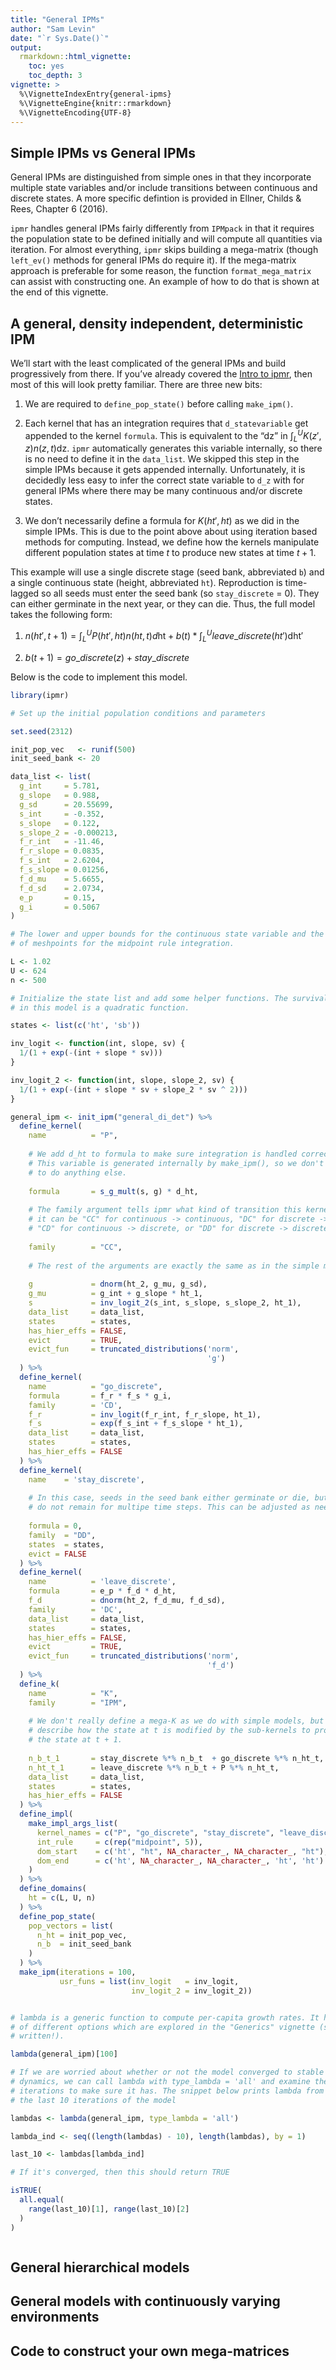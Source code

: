 ```yaml
---
title: "General IPMs"
author: "Sam Levin"
date: "`r Sys.Date()`"
output:
  rmarkdown::html_vignette: 
    toc: yes
    toc_depth: 3
vignette: >
  %\VignetteIndexEntry{general-ipms}
  %\VignetteEngine{knitr::rmarkdown}
  %\VignetteEncoding{UTF-8}
---
```


## Simple IPMs vs General IPMs

General IPMs are distinguished from simple ones in that they incorporate multiple state variables and/or include transitions between continuous and discrete states. A more specific defintion is provided in Ellner, Childs & Rees, Chapter 6 (2016). 

`ipmr` handles general IPMs fairly differently from `IPMpack` in that it requires the population state to be defined initially and will compute all quantities via iteration. For almost everything, `ipmr` skips building a mega-matrix (though `left_ev()` methods for general IPMs do require it). If the mega-matrix approach is preferable for some reason, the function `format_mega_matrix` can assist with constructing one. An example of how to do that is shown at the end of this vignette.

## A general, density independent, deterministic IPM

We'll start with the least complicated of the general IPMs and build progressively from there. If you've already covered the [Intro to ipmr](https://levisc8.github.io/ipmr/articles/ipmr-introduction.html), then most of this will look pretty familiar. There are three new bits:

1. We are required to `define_pop_state()` before calling `make_ipm()`. 

2. Each kernel that has an integration requires that `d_statevariable` get appended to the kernel `formula`. This is equivalent to the "dz" in $\int_L^U K(z',z) n(z,t) \mathrm{dz}$. `ipmr` automatically generates this variable internally, so there is no need to define it in the `data_list`. We skipped this step in the simple IPMs because it gets appended internally. Unfortunately, it is decidedly less easy to infer the correct state variable to `d_z` with for general IPMs where there may be many continuous and/or discrete states. 

3. We don't necessarily define a formula for $K(ht',ht)$ as we did in the simple IPMs. This is due to the point above about using iteration based methods for computing. Instead, we define how the kernels manipulate different population states at time $t$ to produce new states at time $t+1$.

This example will use a single discrete stage (seed bank, abbreviated `b`) and a single continuous state (height, abbreviated `ht`). Reproduction is time-lagged so all seeds must enter the seed bank (so `stay_discrete` = 0). They can either germinate in the next year, or they can die. Thus, the full model takes the following form:

1. $n(ht', t + 1) = \int_L^U P(ht', ht) n(ht,t)d\mathrm{ht} + b(t) * \int_L^U leave\_discrete(ht') \mathrm{dht'}$  

2. $b(t + 1) = go\_discrete(z) + stay\_discrete$

Below is the code to implement this model.

```r

library(ipmr)

# Set up the initial population conditions and parameters

set.seed(2312)

init_pop_vec   <- runif(500)
init_seed_bank <- 20

data_list <- list(
  g_int     = 5.781,
  g_slope   = 0.988,
  g_sd      = 20.55699,
  s_int     = -0.352,
  s_slope   = 0.122,
  s_slope_2 = -0.000213,
  f_r_int   = -11.46,
  f_r_slope = 0.0835,
  f_s_int   = 2.6204,
  f_s_slope = 0.01256,
  f_d_mu    = 5.6655,
  f_d_sd    = 2.0734,
  e_p       = 0.15,
  g_i       = 0.5067
)

# The lower and upper bounds for the continuous state variable and the number
# of meshpoints for the midpoint rule integration.

L <- 1.02
U <- 624
n <- 500

# Initialize the state list and add some helper functions. The survival function
# in this model is a quadratic function.

states <- list(c('ht', 'sb'))

inv_logit <- function(int, slope, sv) {
  1/(1 + exp(-(int + slope * sv)))
}

inv_logit_2 <- function(int, slope, slope_2, sv) {
  1/(1 + exp(-(int + slope * sv + slope_2 * sv ^ 2)))
}

general_ipm <- init_ipm("general_di_det") %>%
  define_kernel(
    name          = "P",
    
    # We add d_ht to formula to make sure integration is handled correctly.
    # This variable is generated internally by make_ipm(), so we don't need
    # to do anything else.
    
    formula       = s_g_mult(s, g) * d_ht,
    
    # The family argument tells ipmr what kind of transition this kernel describes.
    # it can be "CC" for continuous -> continuous, "DC" for discrete -> continuous
    # "CD" for continuous -> discrete, or "DD" for discrete -> discrete.
    
    family        = "CC",
    
    # The rest of the arguments are exactly the same as in the simple models
    
    g             = dnorm(ht_2, g_mu, g_sd),
    g_mu          = g_int + g_slope * ht_1,
    s             = inv_logit_2(s_int, s_slope, s_slope_2, ht_1),
    data_list     = data_list,
    states        = states,
    has_hier_effs = FALSE,
    evict         = TRUE,
    evict_fun     = truncated_distributions('norm',
                                            'g')
  ) %>%
  define_kernel(
    name          = "go_discrete",
    formula       = f_r * f_s * g_i,
    family        = 'CD',
    f_r           = inv_logit(f_r_int, f_r_slope, ht_1),
    f_s           = exp(f_s_int + f_s_slope * ht_1),
    data_list     = data_list,
    states        = states,
    has_hier_effs = FALSE
  ) %>%
  define_kernel(
    name    = 'stay_discrete',
    
    # In this case, seeds in the seed bank either germinate or die, but they 
    # do not remain for multipe time steps. This can be adjusted as needed.
    
    formula = 0,
    family  = "DD",
    states  = states,
    evict = FALSE
  ) %>%
  define_kernel(
    name          = 'leave_discrete',
    formula       = e_p * f_d * d_ht,
    f_d           = dnorm(ht_2, f_d_mu, f_d_sd),
    family        = 'DC',
    data_list     = data_list,
    states        = states,
    has_hier_effs = FALSE,
    evict         = TRUE,
    evict_fun     = truncated_distributions('norm',
                                            'f_d')
  ) %>%
  define_k(
    name          = "K",
    family        = "IPM",
    
    # We don't really define a mega-K as we do with simple models, but rather
    # describe how the state at t is modified by the sub-kernels to produce
    # the state at t + 1. 
    
    n_b_t_1       = stay_discrete %*% n_b_t  + go_discrete %*% n_ht_t,
    n_ht_t_1      = leave_discrete %*% n_b_t + P %*% n_ht_t,
    data_list     = data_list,
    states        = states,
    has_hier_effs = FALSE
  ) %>%
  define_impl(
    make_impl_args_list(
      kernel_names = c("P", "go_discrete", "stay_discrete", "leave_discrete", "K"),
      int_rule     = c(rep("midpoint", 5)),
      dom_start    = c('ht', "ht", NA_character_, NA_character_, "ht"),
      dom_end      = c('ht', NA_character_, NA_character_, 'ht', 'ht')
    )
  ) %>%
  define_domains(
    ht = c(L, U, n)
  ) %>%
  define_pop_state(
    pop_vectors = list(
      n_ht = init_pop_vec,
      n_b  = init_seed_bank
    )
  ) %>%
  make_ipm(iterations = 100,
           usr_funs = list(inv_logit   = inv_logit,
                           inv_logit_2 = inv_logit_2))


# lambda is a generic function to compute per-capita growth rates. It has a number
# of different options which are explored in the "Generics" vignette (still to be
# written!).

lambda(general_ipm)[100]

# If we are worried about whether or not the model converged to stable
# dynamics, we can call lambda with type_lambda = 'all' and examine the final
# iterations to make sure it has. The snippet below prints lambda from the 
# the last 10 iterations of the model

lambdas <- lambda(general_ipm, type_lambda = 'all')

lambda_ind <- seq((length(lambdas) - 10), length(lambdas), by = 1)

last_10 <- lambdas[lambda_ind]

# If it's converged, then this should return TRUE

isTRUE(
  all.equal(
    range(last_10)[1], range(last_10)[2]
  )
)



```

## General hierarchical models



## General models with continuously varying environments



## Code to construct your own mega-matrices


